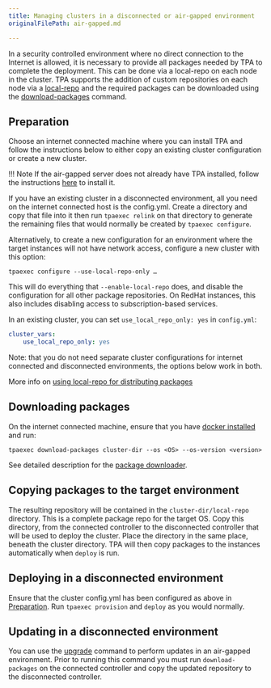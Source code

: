 ```yaml
---
title: Managing clusters in a disconnected or air-gapped environment
originalFilePath: air-gapped.md

---
```


In a security controlled environment where no direct connection to the
Internet is allowed, it is necessary to provide all packages needed by
TPA to complete the deployment. This can be done via a local-repo on
each node in the cluster. TPA supports the addition of custom
repositories on each node via a
[local-repo](local-repo/) and the required packages can be downloaded
using the [download-packages](tpaexec-download-packages/) command.

## Preparation

Choose an internet connected machine where you can install TPA and
follow the instructions below to either copy an existing cluster
configuration or create a new cluster.

!!! Note
    If the air-gapped server does not already have TPA installed,
    follow the instructions
    [here](../INSTALL/#installing-tpa-without-internet-or-network-access-air-gapped)
    to install it.

If you have an existing cluster in a disconnected environment, all you
need on the internet connected host is the config.yml. Create a
directory and copy that file into it then run `tpaexec relink` on that
directory to generate the remaining files that would normally be created
by `tpaexec configure`.

Alternatively, to create a new configuration for an environment where
the target instances will not have network access, configure a new
cluster with this option:

```
tpaexec configure --use-local-repo-only …
```

This will do everything that `--enable-local-repo` does, and disable the
configuration for all other package repositories. On RedHat instances,
this also includes disabling access to subscription-based services.

In an existing cluster, you can set `use_local_repo_only: yes` in
`config.yml`:

```yaml
cluster_vars:
    use_local_repo_only: yes
```

Note: that you do not need separate cluster configurations for internet
connected and disconnected environments, the options below work in both.

More info on [using local-repo for distributing packages](local-repo/)

## Downloading packages

On the internet connected machine, ensure that you
have [docker installed](../platform-docker/) and run:

```shell
tpaexec download-packages cluster-dir --os <OS> --os-version <version>
```

See detailed description for
the [package downloader](tpaexec-download-packages/).

## Copying packages to the target environment

The resulting repository will be contained in the
`cluster-dir/local-repo` directory. This is a complete package repo for
the target OS. Copy this directory, from the connected controller to the
disconnected controller that will be used to deploy the cluster. Place
the directory in the same place, beneath the cluster directory. TPA
will then copy packages to the instances automatically when `deploy` is
run.

## Deploying in a disconnected environment

Ensure that the cluster config.yml has been configured as above in
[Preparation](#preparation). Run `tpaexec provision` and `deploy` as you
would normally.

## Updating in a disconnected environment

You can use the [upgrade](../tpaexec-upgrade/) command to
perform updates in an air-gapped environment. Prior to running this
command you must run `download-packages` on the connected controller and
copy the updated repository to the disconnected controller.
